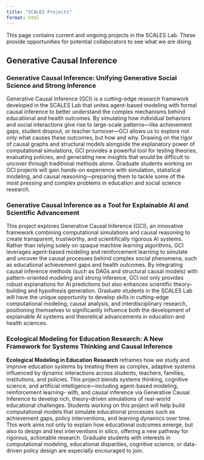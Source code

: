 ```yaml
---
title: "SCALES Projects"
format: html
---
```


This page contains current and ongoing projects in the SCALES Lab. These provide opportunities for potential collaborators to see what we are doing.

## Generative Causal Inference

### Generative Causal Inference: Unifying Generative Social Science and Strong Inference

Generative Causal Inference (GCI) is a cutting-edge research framework developed in the SCALES Lab that unites agent-based modeling with formal causal inference to better understand the complex mechanisms behind educational and health outcomes. By simulating how individual behaviors and social interactions give rise to large-scale patterns—like achievement gaps, student dropout, or teacher turnover—GCI allows us to explore not only what causes these outcomes, but how and why. Drawing on the rigor of causal graphs and structural models alongside the explanatory power of computational simulations, GCI provides a powerful tool for testing theories, evaluating policies, and generating new insights that would be difficult to uncover through traditional methods alone. Graduate students working on GCI projects will gain hands-on experience with simulation, statistical modeling, and causal reasoning—preparing them to tackle some of the most pressing and complex problems in education and social science research.

### Generative Causal Inference as a Tool for Explainable AI and Scientific Advancement

This project explores Generative Causal Inference (GCI), an innovative framework combining computational simulations and causal reasoning to create transparent, trustworthy, and scientifically rigorous AI systems. Rather than relying solely on opaque machine learning algorithms, GCI leverages agent-based modeling and reinforcement learning to simulate and uncover the causal processes behind complex social phenomena, such as educational achievement gaps and health outcomes. By integrating causal inference methods (such as DAGs and structural causal models) with pattern-oriented modeling and strong inference, GCI not only provides robust explanations for AI predictions but also enhances scientific theory-building and hypothesis generation. Graduate students in the SCALES Lab will have the unique opportunity to develop skills in cutting-edge computational modeling, causal analysis, and interdisciplinary research, positioning themselves to significantly influence both the development of explainable AI systems and theoretical advancements in education and health sciences.


### Ecological Modeling for Education Research: A New Framework for Systems Thinking and Causal Inference

**Ecological Modeling in Education Research** reframes how we study and improve education systems by treating them as complex, adaptive systems influenced by dynamic interactions across students, teachers, families, institutions, and policies. This project blends systems thinking, cognitive science, and artificial intelligence—including agent-based modeling, reinforcement learning- with, and causal inference via Generative Causal Inference to develop rich, theory-driven simulations of real-world educational challenges. Students working on this project will help build computational models that simulate educational processes such as achievement gaps, policy interventions, and learning dynamics over time. This work aims not only to explain how educational outcomes emerge, but also to design and test interventions in silico, offering a new pathway for rigorous, actionable research. Graduate students with interests in computational modeling, educational disparities, cognitive science, or data-driven policy design are especially encouraged to join.

